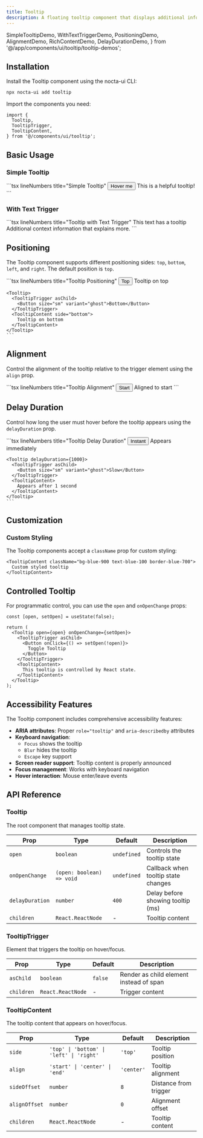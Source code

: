 ```yaml
---
title: Tooltip
description: A floating tooltip component that displays additional information on hover or focus with smart positioning and accessibility features
---
```


  SimpleTooltipDemo,
  WithTextTriggerDemo,
  PositioningDemo,
  AlignmentDemo,
  RichContentDemo,
  DelayDurationDemo,
} from '@/app/components/ui/tooltip/tooltip-demos';

## Installation


<Steps>
<Step>
Install the Tooltip component using the nocta-ui CLI:

```bash lineNumbers title="Terminal"
npx nocta-ui add tooltip
```
</Step>
<Step>
Import the components you need:

```tsx lineNumbers title="Import"
import {
  Tooltip,
  TooltipTrigger,
  TooltipContent,
} from '@/components/ui/tooltip';
```
</Step>
</Steps>

## Basic Usage

### Simple Tooltip

<DocsTabs defaultValue="preview">
  <DocsTab value="preview" lineNumbers title="Preview">
    <SimpleTooltipDemo />
  </DocsTab>
  <DocsTab value="code" lineNumbers title="Code">
    ```tsx lineNumbers title="Simple Tooltip"
    <Tooltip>
      <TooltipTrigger asChild>
        <Button variant="secondary">Hover me</Button>
      </TooltipTrigger>
      <TooltipContent>
        This is a helpful tooltip!
      </TooltipContent>
    </Tooltip>
    ```
  </DocsTab>
</DocsTabs>

### With Text Trigger

<DocsTabs defaultValue="preview">
  <DocsTab value="preview" lineNumbers title="Preview">
    <WithTextTriggerDemo />
  </DocsTab>
  <DocsTab value="code" lineNumbers title="Code">
    ```tsx lineNumbers title="Tooltip with Text Trigger"
    <span>
      This text has a 
      <Tooltip>
        <TooltipTrigger className="underline decoration-dotted underline-offset-4 cursor-help mx-1">
          tooltip
        </TooltipTrigger>
        <TooltipContent>
          Additional context information
        </TooltipContent>
      </Tooltip>
      that explains more.
    </span>
    ```
  </DocsTab>
</DocsTabs>

## Positioning

The Tooltip component supports different positioning sides: `top`, `bottom`, `left`, and `right`. The default position is `top`.

<DocsTabs defaultValue="preview">
  <DocsTab value="preview" lineNumbers title="Preview">
    <PositioningDemo />
  </DocsTab>
  <DocsTab value="code" lineNumbers title="Code">
    ```tsx lineNumbers title="Tooltip Positioning"
    <Tooltip>
      <TooltipTrigger asChild>
        <Button size="sm" variant="ghost">Top</Button>
      </TooltipTrigger>
      <TooltipContent side="top">
        Tooltip on top
      </TooltipContent>
    </Tooltip>
    
    <Tooltip>
      <TooltipTrigger asChild>
        <Button size="sm" variant="ghost">Bottom</Button>
      </TooltipTrigger>
      <TooltipContent side="bottom">
        Tooltip on bottom
      </TooltipContent>
    </Tooltip>
    ```
  </DocsTab>
</DocsTabs>

## Alignment

Control the alignment of the tooltip relative to the trigger element using the `align` prop.

<DocsTabs defaultValue="preview">
  <DocsTab value="preview" lineNumbers title="Preview">
    <AlignmentDemo />
  </DocsTab>
  <DocsTab value="code" lineNumbers title="Code">
    ```tsx lineNumbers title="Tooltip Alignment"
    <Tooltip>
      <TooltipTrigger asChild>
        <Button size="sm" variant="secondary">Start</Button>
      </TooltipTrigger>
      <TooltipContent side="bottom" align="start">
        Aligned to start
      </TooltipContent>
    </Tooltip>
    ```
  </DocsTab>
</DocsTabs>

## Delay Duration

Control how long the user must hover before the tooltip appears using the `delayDuration` prop.

<DocsTabs defaultValue="preview">
  <DocsTab value="preview" lineNumbers title="Preview">
    <DelayDurationDemo />
  </DocsTab>
  <DocsTab value="code" lineNumbers title="Code">
    ```tsx lineNumbers title="Tooltip Delay Duration"
    <Tooltip delayDuration={0}>
      <TooltipTrigger asChild>
        <Button size="sm" variant="ghost">Instant</Button>
      </TooltipTrigger>
      <TooltipContent>
        Appears immediately
      </TooltipContent>
    </Tooltip>
    
    <Tooltip delayDuration={1000}>
      <TooltipTrigger asChild>
        <Button size="sm" variant="ghost">Slow</Button>
      </TooltipTrigger>
      <TooltipContent>
        Appears after 1 second
      </TooltipContent>
    </Tooltip>
    ```
  </DocsTab>
</DocsTabs>

## Customization

### Custom Styling

The Tooltip components accept a `className` prop for custom styling:

```tsx lineNumbers title="Custom Styling"
<TooltipContent className="bg-blue-900 text-blue-100 border-blue-700">
  Custom styled tooltip
</TooltipContent>
```

## Controlled Tooltip

For programmatic control, you can use the `open` and `onOpenChange` props:

```tsx lineNumbers title="Controlled Tooltip"
const [open, setOpen] = useState(false);

return (
  <Tooltip open={open} onOpenChange={setOpen}>
    <TooltipTrigger asChild>
      <Button onClick={() => setOpen(!open)}>
        Toggle Tooltip
      </Button>
    </TooltipTrigger>
    <TooltipContent>
      This tooltip is controlled by React state.
    </TooltipContent>
  </Tooltip>
);
```

## Accessibility Features

The Tooltip component includes comprehensive accessibility features:

- **ARIA attributes**: Proper `role="tooltip"` and `aria-describedby` attributes
- **Keyboard navigation**: 
  - `Focus` shows the tooltip
  - `Blur` hides the tooltip
  - `Escape` key support
- **Screen reader support**: Tooltip content is properly announced
- **Focus management**: Works with keyboard navigation
- **Hover interaction**: Mouse enter/leave events

## API Reference

### Tooltip

The root component that manages tooltip state.

| Prop | Type | Default | Description |
|------|------|---------|-------------|
| `open` | `boolean` | `undefined` | Controls the tooltip state |
| `onOpenChange` | `(open: boolean) => void` | `undefined` | Callback when tooltip state changes |
| `delayDuration` | `number` | `400` | Delay before showing tooltip (ms) |
| `children` | `React.ReactNode` | - | Tooltip content |

### TooltipTrigger

Element that triggers the tooltip on hover/focus.

| Prop | Type | Default | Description |
|------|------|---------|-------------|
| `asChild` | `boolean` | `false` | Render as child element instead of span |
| `children` | `React.ReactNode` | - | Trigger content |

### TooltipContent

The tooltip content that appears on hover/focus.

| Prop | Type | Default | Description |
|------|------|---------|-------------|
| `side` | `'top' \| 'bottom' \| 'left' \| 'right'` | `'top'` | Tooltip position |
| `align` | `'start' \| 'center' \| 'end'` | `'center'` | Tooltip alignment |
| `sideOffset` | `number` | `8` | Distance from trigger |
| `alignOffset` | `number` | `0` | Alignment offset |
| `children` | `React.ReactNode` | - | Tooltip content |
```